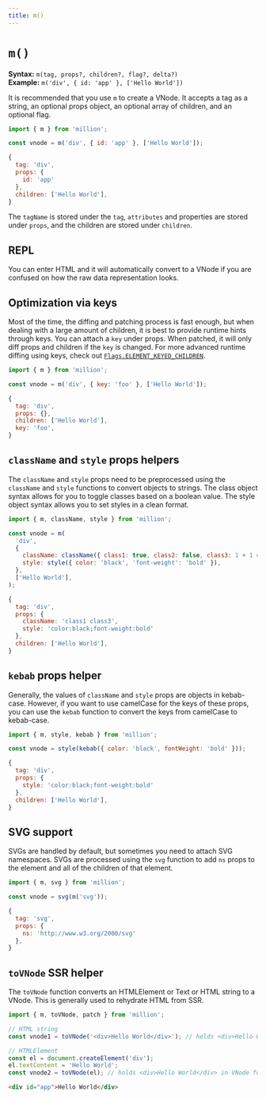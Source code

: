 ```yaml
---
title: m()
---
```



# `m()`

**Syntax:** `m(tag, props?, children?, flag?, delta?)`\
**Example:** `m('div', { id: 'app' }, ['Hello World'])`

It is recommended that you use `m` to create a VNode. It accepts a tag as a string, an optional props object, an optional array of children, and an optional flag.

```js
import { m } from 'million';

const vnode = m('div', { id: 'app' }, ['Hello World']);
```

```js
{
  tag: 'div',
  props: {
    id: 'app'
  },
  children: ['Hello World'],
}
```

The `tagName` is stored under the `tag`, `attributes` and properties are stored under `props`, and the children are stored under `children`.

## REPL

You can enter HTML and it will automatically convert to a VNode if you are confused on how the raw data representation looks.

<VNodeViz />

## Optimization via keys

Most of the time, the diffing and patching process is fast enough, but when dealing with a large amount of children, it is best to provide runtime hints through keys. You can attach a `key` under props. When patched, it will only diff props and children if the `key` is changed. For more advanced runtime diffing using keys, check out [`Flags.ELEMENT_KEYED_CHILDREN`](/docs/api/advanced/flags#flagsonly_keyed_children).

```js
import { m } from 'million';

const vnode = m('div', { key: 'foo' }, ['Hello World']);
```

```js {5}
{
  tag: 'div',
  props: {},
  children: ['Hello World'],
  key: 'foo',
}
```

## `className` and `style` props helpers

The `className` and `style` props need to be preprocessed using the `className` and `style` functions to convert objects to strings. The class object syntax allows for you to toggle classes based on a boolean value. The style object syntax allows you to set styles in a clean format.

```js
import { m, className, style } from 'million';

const vnode = m(
  'div',
  {
    className: className({ class1: true, class2: false, class3: 1 + 1 === 2 }),
    style: style({ color: 'black', 'font-weight': 'bold' }),
  },
  ['Hello World'],
);
```

```js {4,5}
{
  tag: 'div',
  props: {
    className: 'class1 class3',
    style: 'color:black;font-weight:bold'
  },
  children: ['Hello World'],
}
```

## `kebab` props helper

Generally, the values of `className` and `style` props are objects in kebab-case. However, if you want to use camelCase for the keys of these props, you can use the `kebab` function to convert the keys from camelCase to kebab-case.

```js
import { m, style, kebab } from 'million';

const vnode = style(kebab({ color: 'black', fontWeight: 'bold' }));
```

```js {4}
{
  tag: 'div',
  props: {
    style: 'color:black;font-weight:bold'
  },
  children: ['Hello World'],
}
```

## SVG support

SVGs are handled by default, but sometimes you need to attach SVG namespaces. SVGs are processed using the `svg` function to add `ns` props to the element and all of the children of that element.

```js
import { m, svg } from 'million';

const vnode = svg(m('svg'));
```

```js {4}
{
  tag: 'svg',
  props: {
    ns: 'http://www.w3.org/2000/svg'
  },
}
```

## `toVNode` SSR helper

The `toVNode` function converts an HTMLElement or Text or HTML string to a VNode. This is generally used to rehydrate HTML from SSR.

```js
import { m, toVNode, patch } from 'million';

// HTML string
const vnode1 = toVNode('<div>Hello World</div>'); // holds <div>Hello World</div> in VNode form

// HTMLElement
const el = document.createElement('div');
el.textContent = 'Hello World';
const vnode2 = toVNode(el); // holds <div>Hello World</div> in VNode form
```

```html
<div id="app">Hello World</div>
```
